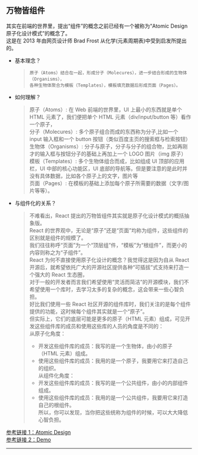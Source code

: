 
<Meta title="React/2 React核心/2.2 万物皆组件" />

## 万物皆组件

其实在前端的世界里，提出“组件”的概念之前已经有一个被称为“Atomic Design 原子化设计模式”的概念了。  
 这是在 2013 年由网页设计师 Brad Frost 从化学(元素周期表)中受到启发所提出的。

- 基本理念？
  >     原子（Atoms）结合在一起，形成分子（Molecures），进一步结合形成的生物体（Organisms），
  >     各种生物体聚合为模板（Templates），模板填充数据后形成页面（Pages）。
- 如何理解？
  > 原子（Atoms）: 在 Web 前端的世界里，UI 上最小的东西就是单个 HTML 元素了，我们便把单个 HTML 元素（div/input/button 等）看作一个原子，  
  >  分子（Molecures）: 多个原子组合而成的东西称为分子,比如一个 input 输入框和一个 button 按钮（类似百度主页的搜索框与检索按钮）  
  >  生物体（Organisms）: 分子与原子，分子与分子的组合物，比如再刚才的输入框与按钮分子的基础上再加上一个 LOGO 图片（img 原子）  
  >  模板（Templates）: 多个生物体组合而成，比如组成 UI 顶部的应用栏，UI 中部的核心功能区，UI 底部的导航等。但是要注意的是此时并没有具体数据，比如各个原子上的文字，图片等  
  >  页面（Pages）: 在模板的基础上添加每个原子所需要的数据（文字/图片等等）。
- 与组件化的关系？
  > 不难看出，React 提出的万物皆组件其实就是原子化设计模式的概括抽象版。  
  >  React 的世界观中，无论是“原子”还是“页面”均称为组件，这些组件的区别就是组件的规模了。  
  >  我们往往称呼“页面”为一个“顶层组”件，“模板”为“根组件”，而更小的内容则称之为“子组件”。  
  >  React 为何不直接使用原子化设计的概念？我觉得这是因为自从 React 开源后，就希望依托广大的开源社区提供各种“可插拔”式支持来打造一个强大的 React 生态圈，  
  >  对于一般的开发者而言我们希望使用“灵活而简洁”的开源模块，我们不希望使用一个库时，去学习太多的复杂的概念，这会带来一些心智负担。  
  >  好比我们使用一些 React 社区开源的组件库时，我们关注的是每个组件提供的功能，这时候每个组件其实就是一个“原子”。  
  >  但实际上，它们的底层可能是更多的原子（HTML 元素）组成，可见开发这些组件库的成员和使用这些库的人员的角度是不同的：  
  >  从原子化角度：
  >
  > - 开发这些组件库的成员：我写的是一个生物体，由小的原子（HTML 元素）组成。
  > - 使用这些组件库的成员：我用的是一个原子，我要用它来打造自己的组织。  
  >   从组件化角度：
  > - 开发这些组件库的成员：我写的是一个公共组件，由小的内部组件组成。
  > - 使用这些组件库的成员：我用的是一个公共组件，我要用它来打造自己的根组件。  
  >   所以，你可以发现，当你把这些统称为组件的时候，可以大大降低心智负担。

[参考链接 1：Atomic Design](http://www.woshipm.com/pd/728887.html)  
[参考链接 2：Demo](https://github.com/danilowoz/react-atomic-design)

---
